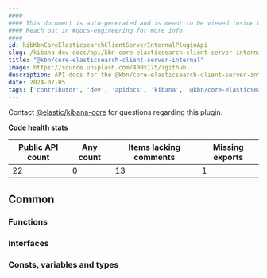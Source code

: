 ```yaml
---
####
#### This document is auto-generated and is meant to be viewed inside our experimental, new docs system.
#### Reach out in #docs-engineering for more info.
####
id: kibKbnCoreElasticsearchClientServerInternalPluginApi
slug: /kibana-dev-docs/api/kbn-core-elasticsearch-client-server-internal
title: "@kbn/core-elasticsearch-client-server-internal"
image: https://source.unsplash.com/400x175/?github
description: API docs for the @kbn/core-elasticsearch-client-server-internal plugin
date: 2024-07-05
tags: ['contributor', 'dev', 'apidocs', 'kibana', '@kbn/core-elasticsearch-client-server-internal']
---
```




Contact [@elastic/kibana-core](https://github.com/orgs/elastic/teams/kibana-core) for questions regarding this plugin.

**Code health stats**

| Public API count  | Any count | Items lacking comments | Missing exports |
|-------------------|-----------|------------------------|-----------------|
| 22 | 0 | 13 | 1 |

## Common

### Functions
<DocDefinitionList data={kbnCoreElasticsearchClientServerInternalObj.common.functions}/>

### Interfaces
<DocDefinitionList data={kbnCoreElasticsearchClientServerInternalObj.common.interfaces}/>

### Consts, variables and types
<DocDefinitionList data={kbnCoreElasticsearchClientServerInternalObj.common.misc}/>

